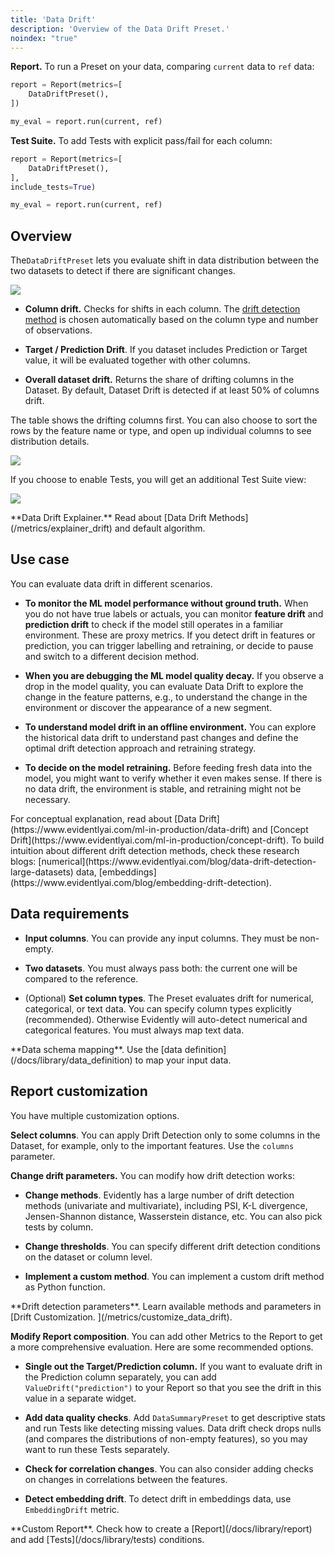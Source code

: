```yaml
---
title: 'Data Drift'
description: 'Overview of the Data Drift Preset.'
noindex: "true"
---
```


**Report.** To run a Preset on your data, comparing `current` data to `ref` data:

```python
report = Report(metrics=[
    DataDriftPreset(),
])

my_eval = report.run(current, ref)
```

**Test Suite.** To add Tests with explicit pass/fail for each column:

```python
report = Report(metrics=[
    DataDriftPreset(),
],
include_tests=True)

my_eval = report.run(current, ref)
```

## Overview

The`DataDriftPreset` lets you evaluate shift in data distribution between the two datasets to detect if there are significant changes.&#x20;

![](/images/metrics/preset_data_drift_2-min.png)

* **Column drift.** Checks for shifts in each column. The [drift detection method](/metrics/explainer_drift) is chosen automatically based on the column type and number of observations.

* **Target / Prediction Drift**. If you dataset includes Prediction or Target value, it will be evaluated together with other columns.

* **Overall dataset drift.** Returns the share of drifting columns in the Dataset. By default, Dataset Drift is detected if at least 50% of columns drift.

The table shows the drifting columns first. You can also choose to sort the rows by the feature name or type, and open up individual columns to see distribution details.

![](/images/metrics/preset_data_drift-min.png)

If you choose to enable Tests, you will get an additional Test Suite view:

![](/images/metrics/test_preset_data_drift-min.png)

<Info>
  **Data Drift Explainer.** Read about [Data Drift Methods](/metrics/explainer_drift) and default algorithm.
</Info>

## Use case

You can evaluate data drift in different scenarios.

* **To monitor the ML model performance without ground truth.** When you do not have true labels or actuals, you can monitor **feature drift** and **prediction drift** to check if the model still operates in a familiar environment. These are proxy metrics. If you detect drift in features or prediction, you can trigger labelling and retraining, or decide to pause and switch to a different decision method.

* **When you are debugging the ML model quality decay.** If you observe a drop in the model quality, you can evaluate Data Drift to explore the change in the feature patterns, e.g., to understand the change in the environment or discover the appearance of a new segment.

* **To understand model drift in an offline environment.** You can explore the historical data drift to understand past changes and define the optimal drift detection approach and retraining strategy.

* **To decide on the model retraining.** Before feeding fresh data into the model, you might want to verify whether it even makes sense. If there is no data drift, the environment is stable, and retraining might not be necessary.

<Info>
  For conceptual explanation, read about [Data Drift](https://www.evidentlyai.com/ml-in-production/data-drift) and [Concept Drift](https://www.evidentlyai.com/ml-in-production/concept-drift). To build intuition about different drift detection methods, check these research blogs: [numerical](https://www.evidentlyai.com/blog/data-drift-detection-large-datasets) data, [embeddings](https://www.evidentlyai.com/blog/embedding-drift-detection).
</Info>

## Data requirements

* **Input columns**. You can provide any input columns. They must be non-empty.

* **Two datasets**. You must always pass both: the current one will be compared to the reference.

* (Optional) **Set column types**. The Preset evaluates drift for numerical, categorical, or text data. You can specify column types explicitly (recommended). Otherwise Evidently will auto-detect numerical and categorical features. You must always map text data.

<Info>
  **Data schema mapping**. Use the [data definition](/docs/library/data_definition) to map your input data.
</Info>

## Report customization

You have multiple customization options.

**Select columns**. You can apply Drift Detection only to some columns in the Dataset, for example, only to the important features. Use the `columns` parameter.

**Change drift parameters.** You can modify how drift detection works:

* **Change methods**. Evidently has a large number of drift detection methods (univariate and multivariate), including PSI, K-L divergence, Jensen-Shannon distance, Wasserstein distance, etc. You can also pick tests by column.

* **Change thresholds**. You can specify different drift detection conditions on the dataset or column level.

* **Implement a custom method**. You can implement a custom drift method as Python function.

<Info>
  **Drift detection parameters**. Learn available methods and parameters in [Drift Customization. ](/metrics/customize_data_drift).
</Info>

**Modify Report composition**. You can add other Metrics to the Report to get a more comprehensive evaluation. Here are some recommended options.

* **Single out the Target/Prediction column.** If you want to evaluate drift in the Prediction column separately, you can add `ValueDrift("prediction")` to your Report so that you see the drift in this value in a separate widget.

* **Add data quality checks**. Add `DataSummaryPreset` to get descriptive stats and run Tests like detecting missing values. Data drift check drops nulls (and compares the distributions of non-empty features), so you may want to run these Tests separately.

* **Check for correlation changes**. You can also consider adding checks on changes in correlations between the features.

* **Detect embedding drift**. To detect drift in embeddings data, use `EmbeddingDrift` metric.

<Info>
  **Custom Report**. Check how to create a [Report](/docs/library/report) and add [Tests](/docs/library/tests) conditions.
</Info>